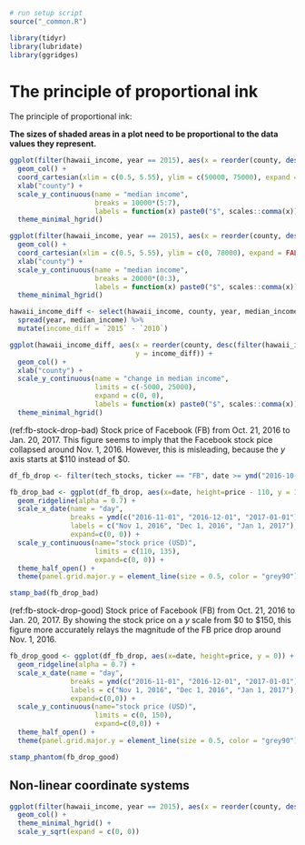 ```r
# run setup script
source("_common.R")

library(tidyr)
library(lubridate)
library(ggridges)
```


# The principle of proportional ink {#proportional-ink}

The principle of proportional ink:

**The sizes of shaded areas in a plot need to be proportional to the data values they represent.**

```r
ggplot(filter(hawaii_income, year == 2015), aes(x = reorder(county, desc(median_income)), y = median_income)) +
  geom_col() +
  coord_cartesian(xlim = c(0.5, 5.55), ylim = c(50000, 75000), expand = FALSE) +
  xlab("county") +
  scale_y_continuous(name = "median income", 
                     breaks = 10000*(5:7),
                     labels = function(x) paste0("$", scales::comma(x))) +
  theme_minimal_hgrid()
```

```r
ggplot(filter(hawaii_income, year == 2015), aes(x = reorder(county, desc(median_income)), y = median_income)) +
  geom_col() +
  coord_cartesian(xlim = c(0.5, 5.55), ylim = c(0, 78000), expand = FALSE) +
  xlab("county") +
  scale_y_continuous(name = "median income", 
                     breaks = 20000*(0:3),
                     labels = function(x) paste0("$", scales::comma(x))) +
  theme_minimal_hgrid()
```

```r
hawaii_income_diff <- select(hawaii_income, county, year, median_income) %>%
  spread(year, median_income) %>%
  mutate(income_diff = `2015` - `2010`)

ggplot(hawaii_income_diff, aes(x = reorder(county, desc(filter(hawaii_income, year == 2015)$median_income)),
                               y = income_diff)) + 
  geom_col() +
  xlab("county") +
  scale_y_continuous(name = "change in median income", 
                     limits = c(-5000, 25000),
                     expand = c(0, 0),
                     labels = function(x) paste0("$", scales::comma(x))) +
  theme_minimal_hgrid()
```


(ref:fb-stock-drop-bad) Stock price of Facebook (FB) from Oct. 21, 2016 to Jan. 20, 2017. This figure seems to imply that the Facebook stock pice collapsed around Nov. 1, 2016. However, this is misleading, because the *y* axis starts at $110 instead of $0.

```r
df_fb_drop <- filter(tech_stocks, ticker == "FB", date >= ymd("2016-10-21") & date < ymd("2017-01-21"))

fb_drop_bad <- ggplot(df_fb_drop, aes(x=date, height=price - 110, y = 110)) +
  geom_ridgeline(alpha = 0.7) +
  scale_x_date(name = "day",
               breaks = ymd(c("2016-11-01", "2016-12-01", "2017-01-01")),
               labels = c("Nov 1, 2016", "Dec 1, 2016", "Jan 1, 2017"),
               expand=c(0, 0)) + 
  scale_y_continuous(name="stock price (USD)",
                     limits = c(110, 135),
                     expand=c(0, 0)) +
  theme_half_open() +
  theme(panel.grid.major.y = element_line(size = 0.5, color = "grey90"))

stamp_bad(fb_drop_bad)
```

(ref:fb-stock-drop-good) Stock price of Facebook (FB) from Oct. 21, 2016 to Jan. 20, 2017. By showing the stock price on a *y* scale from $0 to $150, this figure more accurately relays the magnitude of the FB price drop around Nov. 1, 2016.

```r
fb_drop_good <- ggplot(df_fb_drop, aes(x=date, height=price, y = 0)) +
  geom_ridgeline(alpha = 0.7) +
  scale_x_date(name = "day",
               breaks = ymd(c("2016-11-01", "2016-12-01", "2017-01-01")),
               labels = c("Nov 1, 2016", "Dec 1, 2016", "Jan 1, 2017"),
               expand=c(0,0)) + 
  scale_y_continuous(name="stock price (USD)",
                     limits = c(0, 150),
                     expand=c(0,0)) +
  theme_half_open() +
  theme(panel.grid.major.y = element_line(size = 0.5, color = "grey90"))

stamp_phantom(fb_drop_good)
```

## Non-linear coordinate systems

```r
ggplot(filter(hawaii_income, year == 2015), aes(x = reorder(county, desc(population)), y = population)) +
  geom_col() +
  theme_minimal_hgrid() +
  scale_y_sqrt(expand = c(0, 0))

```
